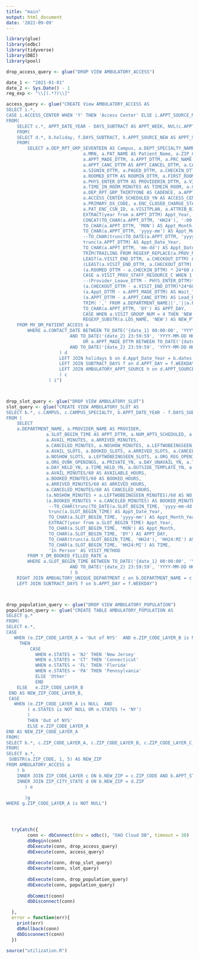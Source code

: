 ```yaml
---
title: "main"
output: html_document
date: '2022-09-09'
---
```


```r
library(glue)
library(odbc)
library(tidyverse)
library(DBI)
library(pool)

drop_access_query <- glue("DROP VIEW AMBULATORY_ACCESS")

date_1 <- "2021-01-01"
date_2 <- Sys.Date() - 1
reg_exp <- "\\[(.*?)\\]"

access_query <- glue("CREATE View AMBULATORY_ACCESS AS
SELECT i.*, 
CASE i.ACCESS_CENTER WHEN 'Y' THEN 'Access Center' ELSE i.APPT_SOURCE_MAP_OTHER END AS Appt_Source_New
FROM(
    SELECT c.*, APPT_DATE_YEAR - DAYS_SUBTRACT AS APPT_WEEK, NVL(c.APPT_SOURCE_MAP, 'Other') AS APPT_SOURCE_MAP_OTHER
    FROM(
    SELECT d.*, b.holiday, f.DAYS_SUBTRACT, h.APPT_SOURCE_NEW AS APPT_SOURCE_MAP
    FROM(
        SELECT a.DEP_RPT_GRP_SEVENTEEN AS Campus, a.DEPT_SPECIALTY_NAME AS Campus_Specialty, a.DEPARTMENT_NAME AS Department, a.PROV_NAME_WID, a.DEPARTMENT_ID AS Department_ID, a.REFERRING_PROV_NAME_WID AS Refferring_Provider,
                             a.MRN, a.PAT_NAME AS Patient_Name, a.ZIP_CODE, a.BIRTH_DATE, a.FINCLASS AS Coverage,
                             a.APPT_MADE_DTTM, a.APPT_DTTM, a.PRC_NAME AS APPT_TYPE, a.APPT_LENGTH AS APPT_DUR, a.DERIVED_STATUS_DESC AS APPT_STATUS,
                             a.APPT_CANC_DTTM AS APPT_CANCEL_DTTM, a.CANCEL_REASON_NAME AS CANCEL_REASON,
                             a.SIGNIN_DTTM, a.PAGED_DTTM, a.CHECKIN_DTTM, a.ARVL_LIST_REMOVE_DTTM AS ARRIVAL_REMOVE_DTTM,
                             a.ROOMED_DTTM AS ROOMIN_DTTM, a.FIRST_ROOM_ASSIGN_DTTM AS ROOM_ASSIGNED_DTTM, 
                             a.PHYS_ENTER_DTTM AS PROVIDERIN_DTTM, a.VISIT_END_DTTM, a.CHECKOUT_DTTM,
                             a.TIME_IN_ROOM_MINUTES AS TIMEIN_ROOM, a.CYCLE_TIME_MINUTES AS CYCLE_TIME, a.LOS_NAME AS CLASS_PT, a.LOS_CODE,
                             a.DEP_RPT_GRP_THIRTYONE AS CADENCE, a.APPT_ENTRY_USER_NAME_WID AS APPT_SOURCE, 
                             a.ACCESS_CENTER_SCHEDULED_YN AS ACCESS_CENTER, a.VISIT_METHOD, a.VISIT_PROV_STAFF_RESOURCE_C,
                             a.PRIMARY_DX_CODE, a.ENC_CLOSED_CHARGE_STATUS, a.Y_ENC_COSIGN_TIME, a.Y_ENC_CLOSE_TIME, a.Y_ENC_OPEN_TIME, a.NPI, a.VISIT_GROUP_NUM AS NEW_PT, 
                             a.PAT_ENC_CSN_ID, a.VISITPLAN, a.ATTRIB_BILL_AREA,
                             EXTRACT(year from a.APPT_DTTM) Appt_Year,
                             CONCAT(TO_CHAR(a.APPT_DTTM, 'HH24'), ':00') APPT_TM_HR,
                             TO_CHAR(a.APPT_DTTM, 'MON') AS Appt_Month,
                             TO_CHAR(a.APPT_DTTM, 'yyyy-mm') AS Appt_Month_Year,
                             --TO_CHAR(trunc(TO_DATE(a.APPT_DTTM, 'yyyy-mm-dd HH24:MI:SS'))) AS Appt_Date_Year,
                             trunc(a.APPT_DTTM) AS Appt_Date_Year,
                             TO_CHAR(a.APPT_DTTM, 'mm-dd') AS Appt_Date,
                             TRIM(TRAILING FROM REGEXP_REPLACE(a.PROV_NAME_WID, '{reg_exp}', '')) AS Provider,
                             LEAST(a.VISIT_END_DTTM, a.CHECKOUT_DTTM) AS min_of_checkout_visit,
                             (LEAST(a.VISIT_END_DTTM, a.CHECKOUT_DTTM)  - a.CHECKIN_DTTM)*24*60 AS cycleTime,
                             (a.ROOMED_DTTM - a.CHECKIN_DTTM) * 24*60 AS checkinToRoomin, 
                             CASE a.VISIT_PROV_STAFF_RESOURCE_C WHEN 1 THEN 'Provider' ELSE 'Resource' END AS Resources,
                             --(Provider_Leave_DTTM - PHYS_ENTER_DTTM)*24*60 AS providerinToOut 
                             (a.CHECKOUT_DTTM - a.VISIT_END_DTTM)*24*60 AS visitEndToCheckout,  
                             (a.Appt_DTTM - a.APPT_MADE_DTTM) AS Wait_Time,
                             (a.APPT_DTTM - a.APPT_CANC_DTTM) AS Lead_Days,
                             TRIM( ',' FROM a.DEPARTMENT_NAME||','||a.PROV_NAME_WID||','||a.MRN||','||a.APPT_DTTM ) AS uniqueID,
                             TO_CHAR(a.APPT_DTTM, 'DY') AS APPT_DAY,
                             CASE WHEN a.VISIT_GROUP_NUM = 4 THEN 'NEW' ELSE 'ESTABLISHED' END AS NEW_PT2,
                             REGEXP_SUBSTR(a.LOS_NAME, 'NEW') AS NEW_PT3
    FROM MV_DM_PATIENT_ACCESS a
        WHERE a.CONTACT_DATE BETWEEN TO_DATE('{date_1} 00:00:00', 'YYYY-MM-DD HH24:MI:SS')
                        AND TO_DATE('{date_2} 23:59:59', 'YYYY-MM-DD HH24:MI:SS')
                             OR a.APPT_MADE_DTTM BETWEEN TO_DATE('{date_1} 00:00:00', 'YYYY-MM-DD HH24:MI:SS')
                        AND TO_DATE('{date_2} 23:59:59', 'YYYY-MM-DD HH24:MI:SS')
                    ) d
                    LEFT JOIN holidays b on d.Appt_Date_Year = b.dates
                    LEFT JOIN SUBTRACT_DAYS f on d.APPT_DAY = f.WEEKDAY
                    LEFT JOIN AMBULATORY_APPT_SOURCE h on d.APPT_SOURCE = h.APPT_SOURCE
                    ) c
                ) i")



drop_slot_query <- glue("DROP VIEW AMBULATORY_SLOT")
slot_query <- glue("CREATE VIEW AMBULATORY_SLOT AS
SELECT b.*, c.CAMPUS, c.CAMPUS_SPECIALTY, b.APPT_DATE_YEAR - f.DAYS_SUBTRACT AS APPT_WEEK
FROM (
    SELECT
    a.DEPARTMENT_NAME, a.PROVIDER_NAME AS PROVIDER,
               a.SLOT_BEGIN_TIME AS APPT_DTTM, a.NUM_APTS_SCHEDULED, a.SLOT_LENGTH,
               a.AVAIL_MINUTES, a.ARRIVED_MINUTES,
               a.CANCELED_MINUTES, a.NOSHOW_MINUTES, a.LEFTWOBEINGSEEN_MINUTES,
               a.AVAIL_SLOTS, a.BOOKED_SLOTS, a.ARRIVED_SLOTS, a.CANCELED_SLOTS,
               a.NOSHOW_SLOTS, a.LEFTWOBEINGSEEN_SLOTS, a.ORG_REG_OPENINGS,
               a.ORG_OVBK_OPENINGS, a.PRIVATE_YN, a.DAY_UNAVAIL_YN, a.TIME_UNAVAIL_YN,
               a.DAY_HELD_YN, a.TIME_HELD_YN, a.OUTSIDE_TEMPLATE_YN, a.VISIT_PROV_STAFF_RESOURCE_C AS RESOURCES,
               a.AVAIL_MINUTES/60 AS AVAILABLE_HOURS,
               a.BOOKED_MINUTES/60 AS BOOKED_HOURS,
               a.ARRIVED_MINUTES/60 AS ARRIVED_HOURS,
               a.CANCELED_MINUTES/60 AS CANCELED_HOURS,
               (a.NOSHOW_MINUTES + a.LEFTWOBEINGSEEN_MINUTES)/60 AS NO_SHOW_HOURS,
               (a.BOOKED_MINUTES + a.CANCELED_MINUTES) AS BOOKED_MINUTES,
                --TO_CHAR(trunc(TO_DATE(a.SLOT_BEGIN_TIME, 'yyyy-mm-dd HH24:MI:SS'))) AS Appt_Date_Year,
                trunc(a.SLOT_BEGIN_TIME) AS Appt_Date_Year,
                TO_CHAR(a.SLOT_BEGIN_TIME, 'yyyy-mm') AS Appt_Month_Year,
                EXTRACT(year from a.SLOT_BEGIN_TIME) Appt_Year,
                TO_CHAR(a.SLOT_BEGIN_TIME, 'MON') AS Appt_Month,
                TO_CHAR(a.SLOT_BEGIN_TIME, 'DY') AS APPT_DAY,
                TO_CHAR(trunc(a.SLOT_BEGIN_TIME, 'HH24'), 'HH24:MI') AS APPT_TM_HR,
                TO_CHAR(a.SLOT_BEGIN_TIME, 'HH24:MI') AS TIME,
                'In Person' AS VISIT_METHOD
        FROM Y_DM_BOOKED_FILLED_RATE a
        WHERE a.SLOT_BEGIN_TIME BETWEEN TO_DATE('{date_1} 00:00:00', 'YYYY-MM-DD HH24:MI:SS')
                        AND TO_DATE('{date_2} 23:59:59', 'YYYY-MM-DD HH24:MI:SS')
                        ) b
    RIGHT JOIN AMBUALTORY_UNIQUE_DEPARTMENT c on b.DEPARTMENT_NAME = c.DEPARTMENT  
    LEFT JOIN SUBTRACT_DAYS f on b.APPT_DAY = f.WEEKDAY")



drop_population_query <- glue("DROP VIEW AMBULATORY_POPULATION")
population_query <- glue("CREATE TABLE AMBULATORY_POPULATION AS 
SELECT g.*
FROM(
SELECT e.*,
CASE 
   WHEN (e.ZIP_CODE_LAYER_A = 'Out of NYS'  AND e.ZIP_CODE_LAYER_B is NULL)
     THEN
         CASE
           WHEN e.STATES = 'NJ' THEN 'New Jersey'
           WHEN e.STATES = 'CT' THEN 'Connecticut'
           WHEN e.STATES = 'FL' THEN 'Florida'
           WHEN e.STATES = 'PA' THEN 'Pennsylvania'
           ELSE 'Other'
           END
    ELSE   e.ZIP_CODE_LAYER_B  
 END AS NEW_ZIP_CODE_LAYER_B,
 CASE 
   WHEN (e.ZIP_CODE_LAYER_A is NULL  AND 
        ( e.STATES is NOT NULL OR e.STATES != 'NY')
        )
        THEN 'Out of NYS'
        ELSE e.ZIP_CODE_LAYER_A
END AS NEW_ZIP_CODE_LAYER_A
FROM(
SELECT b.*, c.ZIP_CODE_LAYER_A, c.ZIP_CODE_LAYER_B, c.ZIP_CODE_LAYER_C, d.CITY, d.STATES, d.LATITUDE, d.LONGITUDE
FROM(
SELECT a.*,
 SUBSTR(a.ZIP_CODE, 1, 5) AS NEW_ZIP 
FROM AMBULATORY_ACCESS a 
    ) b
    INNER JOIN ZIP_CODE_LAYER c ON b.NEW_ZIP = c.ZIP_CODE AND b.APPT_STATUS = 'Arrived'
    INNER JOIN ZIP_CITY_STATE d ON b.NEW_ZIP = d.ZIP
       ) e
       
       )g
WHERE g.ZIP_CODE_LAYER_A is NOT NULL")




  tryCatch({
        conn <- dbConnect(drv = odbc(), "OAO Cloud DB", timeout = 30)
        dbBegin(conn)
        dbExecute(conn, drop_access_query)
        dbExecute(conn, access_query)
        
        dbExecute(conn, drop_slot_query)
        dbExecute(conn, slot_query)
        
        dbExecute(conn, drop_population_query)
        dbExecute(conn, population_query)
        
        dbCommit(conn)
        dbDisconnect(conn)

  },
  error = function(err){
    print(err)
    dbRollback(conn)
    dbDisconnect(conn)
  })

source("utilization.R")


```


